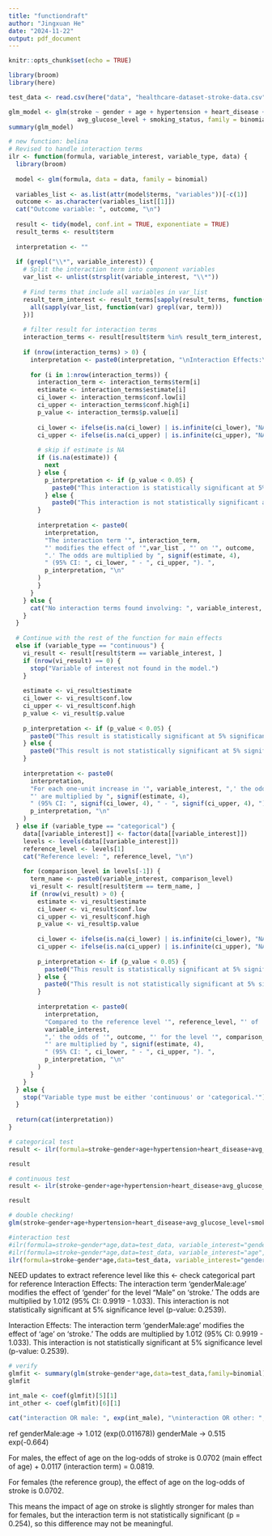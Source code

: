 ```yaml
---
title: "functiondraft"
author: "Jingxuan He"
date: "2024-11-22"
output: pdf_document
---
```


```r
knitr::opts_chunk$set(echo = TRUE)
```

```r
library(broom)
library(here)
```

```r
test_data <- read.csv(here("data", "healthcare-dataset-stroke-data.csv"))

glm_model <- glm(stroke ~ gender + age + hypertension + heart_disease +
                   avg_glucose_level + smoking_status, family = binomial, data = test_data)
summary(glm_model)
```


```r
# new function: belina
# Revised to handle interaction terms
ilr <- function(formula, variable_interest, variable_type, data) {
  library(broom)
  
  model <- glm(formula, data = data, family = binomial)
  
  variables_list <- as.list(attr(model$terms, "variables"))[-c(1)]
  outcome <- as.character(variables_list[[1]])
  cat("Outcome variable: ", outcome, "\n")
  
  result <- tidy(model, conf.int = TRUE, exponentiate = TRUE)
  result_terms <- result$term
  
  interpretation <- ""
  
  if (grepl("\\*", variable_interest)) {
    # Split the interaction term into component variables
    var_list <- unlist(strsplit(variable_interest, "\\*"))
    
    # Find terms that include all variables in var_list
    result_term_interest <- result_terms[sapply(result_terms, function(term) {
      all(sapply(var_list, function(var) grepl(var, term)))
    })]
    
    # filter result for interaction terms
    interaction_terms <- result[result$term %in% result_term_interest, ]
    
    if (nrow(interaction_terms) > 0) {
      interpretation <- paste0(interpretation, "\nInteraction Effects:\n")
      
      for (i in 1:nrow(interaction_terms)) {
        interaction_term <- interaction_terms$term[i]
        estimate <- interaction_terms$estimate[i]
        ci_lower <- interaction_terms$conf.low[i]
        ci_upper <- interaction_terms$conf.high[i]
        p_value <- interaction_terms$p.value[i]
        
        ci_lower <- ifelse(is.na(ci_lower) | is.infinite(ci_lower), "NA", signif(ci_lower, 4))
        ci_upper <- ifelse(is.na(ci_upper) | is.infinite(ci_upper), "NA", signif(ci_upper, 4))
        
        # skip if estimate is NA
        if (is.na(estimate)) {
          next
        } else {
          p_interpretation <- if (p_value < 0.05) {
            paste0("This interaction is statistically significant at 5% significance level (p-value: ", signif(p_value, 4), ").")
          } else {
            paste0("This interaction is not statistically significant at 5% significance level (p-value: ", signif(p_value, 4), ").")
        }
          
        interpretation <- paste0(
          interpretation,
          "The interaction term '", interaction_term, 
          "' modifies the effect of '",var_list , "' on '", outcome, 
          ".' The odds are multiplied by ", signif(estimate, 4), 
          " (95% CI: ", ci_lower, " - ", ci_upper, "). ",
          p_interpretation, "\n"
        )
        }
      }
    } else {
      cat("No interaction terms found involving: ", variable_interest, "\n")
    }
  }
  
  # Continue with the rest of the function for main effects
  else if (variable_type == "continuous") {
    vi_result <- result[result$term == variable_interest, ]
    if (nrow(vi_result) == 0) {
      stop("Variable of interest not found in the model.")
    }
    
    estimate <- vi_result$estimate
    ci_lower <- vi_result$conf.low
    ci_upper <- vi_result$conf.high
    p_value <- vi_result$p.value
    
    p_interpretation <- if (p_value < 0.05) {
      paste0("This result is statistically significant at 5% significance level (p-value: ", signif(p_value, 4), ").")
    } else {
      paste0("This result is not statistically significant at 5% significance level (p-value: ", signif(p_value, 4), ").")
    }
    
    interpretation <- paste0(
      interpretation,
      "For each one-unit increase in '", variable_interest, ",' the odds of '", outcome,
      "' are multiplied by ", signif(estimate, 4),
      " (95% CI: ", signif(ci_lower, 4), " - ", signif(ci_upper, 4), "). ",
      p_interpretation, "\n"
    )
  } else if (variable_type == "categorical") {
    data[[variable_interest]] <- factor(data[[variable_interest]])
    levels <- levels(data[[variable_interest]])
    reference_level <- levels[1]
    cat("Reference level: ", reference_level, "\n")
    
    for (comparison_level in levels[-1]) {
      term_name <- paste0(variable_interest, comparison_level)
      vi_result <- result[result$term == term_name, ]
      if (nrow(vi_result) > 0) {
        estimate <- vi_result$estimate
        ci_lower <- vi_result$conf.low
        ci_upper <- vi_result$conf.high
        p_value <- vi_result$p.value
        
        ci_lower <- ifelse(is.na(ci_lower) | is.infinite(ci_lower), "NA", signif(ci_lower, 4))
        ci_upper <- ifelse(is.na(ci_upper) | is.infinite(ci_upper), "NA", signif(ci_upper, 4))
        
        p_interpretation <- if (p_value < 0.05) {
          paste0("This result is statistically significant at 5% significance level (p-value: ", signif(p_value, 4), "). ")
        } else {
          paste0("This result is not statistically significant at 5% significance level (p-value: ", signif(p_value, 4), "). ")
        }
        
        interpretation <- paste0(
          interpretation,
          "Compared to the reference level '", reference_level, "' of '",
          variable_interest, 
          ",' the odds of '", outcome, "' for the level '", comparison_level, 
          "' are multiplied by ", signif(estimate, 4),
          " (95% CI: ", ci_lower, " - ", ci_upper, "). ",
          p_interpretation, "\n"
        )
      }
    }
  } else {
    stop("Variable type must be either 'continuous' or 'categorical.'")
  }
  
  return(cat(interpretation))
}

```

```r
# categorical test
result <- ilr(formula=stroke~gender+age+hypertension+heart_disease+avg_glucose_level+smoking_status,data=test_data, variable_interest="gender", variable_type="categorical")

result
```

```r
# continuous test
result <- ilr(stroke~gender+age+hypertension+heart_disease+avg_glucose_level+smoking_status,data=test_data, variable_interest="age", variable_type="continuous")

result
```

```r
# double checking!
glm(stroke~gender+age+hypertension+heart_disease+avg_glucose_level+smoking_status,data=test_data, family=binomial)
```

```r
#interaction test
#ilr(formula=stroke~gender*age,data=test_data, variable_interest="gender", variable_type="categorical")
#ilr(formula=stroke~gender*age,data=test_data, variable_interest="age", variable_type="continuous")
ilr(formula=stroke~gender*age,data=test_data, variable_interest="gender*age", variable_type="categorical")
```
NEED updates to extract reference level like this <- check categorical part for reference
Interaction Effects:
The interaction term 'genderMale:age' modifies the effect of 'gender' for the level "Male" on 'stroke.' The odds are multiplied by 1.012 (95% CI: 0.9919 - 1.033). This interaction is not statistically significant at 5% significance level (p-value: 0.2539).
 
Interaction Effects:
The interaction term 'genderMale:age' modifies the effect of 'age' on 'stroke.' The odds are multiplied by 1.012 (95% CI: 0.9919 - 1.033). This interaction is not statistically significant at 5% significance level (p-value: 0.2539).
```r
# verify
glmfit <- summary(glm(stroke~gender*age,data=test_data,family=binomial))
glmfit

int_male <- coef(glmfit)[5][1]
int_other <- coef(glmfit)[6][1]

cat("interaction OR male: ", exp(int_male), "\ninteraction OR other: ", exp(int_other))
```

ref
genderMale:age -> 1.012 (exp(0.011678))
genderMale -> 0.515 exp(-0.664)

For males, the effect of age on the log-odds of stroke is 0.0702 (main effect of age) + 0.0117 (interaction term) = 0.0819.

For females (the reference group), the effect of age on the log-odds of stroke is 0.0702.

This means the impact of age on stroke is slightly stronger for males than for females, but the interaction term is not statistically significant (p = 0.254), so this difference may not be meaningful.
